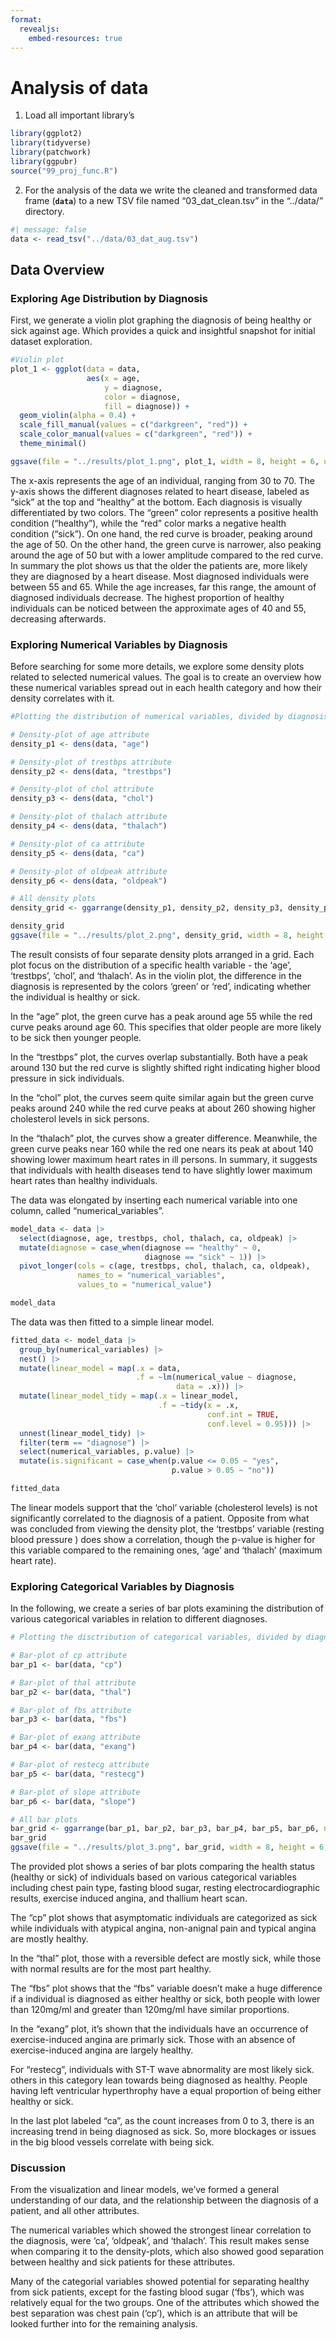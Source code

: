 ```yaml
---
format:
  revealjs:
    embed-resources: true
---
```


# Analysis of data

1.  Load all important library's

```r
library(ggplot2)
library(tidyverse)
library(patchwork)
library(ggpubr)
source("99_proj_func.R")
```

2.  For the analysis of the data we write the cleaned and transformed data frame (**`data`**) to a new TSV file named "03_dat_clean.tsv" in the "../data/" directory.

```r
#| message: false
data <- read_tsv("../data/03_dat_aug.tsv")
```

## Data Overview

### **Exploring Age Distribution by Diagnosis**

First, we generate a violin plot graphing the diagnosis of being healthy or sick against age. Which provides a quick and insightful snapshot for initial dataset exploration.

```r
#Violin plot
plot_1 <- ggplot(data = data,
                 aes(x = age,
                     y = diagnose,
                     color = diagnose,
                     fill = diagnose)) +
  geom_violin(alpha = 0.4) +
  scale_fill_manual(values = c("darkgreen", "red")) +
  scale_color_manual(values = c("darkgreen", "red")) +
  theme_minimal()

ggsave(file = "../results/plot_1.png", plot_1, width = 8, height = 6, units = "in")
```

The x-axis represents the age of an individual, ranging from 30 to 70. The y-axis shows the different diagnoses related to heart disease, labeled as "sick" at the top and "healthy" at the bottom. Each diagnosis is visually differentiated by two colors. The "green" color represents a positive health condition ("healthy"), while the "red" color marks a negative health condition ("sick"). On one hand, the red curve is broader, peaking around the age of 50. On the other hand, the green curve is narrower, also peaking around the age of 50 but with a lower amplitude compared to the red curve. In summary the plot shows us that the older the patients are, more likely they are diagnosed by a heart disease. Most diagnosed individuals were between 55 and 65. While the age increases, far this range, the amount of diagnosed individuals decrease. The highest proportion of healthy individuals can be noticed between the approximate ages of 40 and 55, decreasing afterwards.

### **Exploring Numerical Variables by Diagnosis**

Before searching for some more details, we explore some density plots related to selected numerical values. The goal is to create an overview how these numerical variables spread out in each health category and how their density correlates with it.

```r
#Plotting the distribution of numerical variables, divided by diagnosis

# Density-plot of age attribute
density_p1 <- dens(data, "age")

# Density-plot of trestbps attribute
density_p2 <- dens(data, "trestbps")

# Density-plot of chol attribute
density_p3 <- dens(data, "chol")

# Density-plot of thalach attribute
density_p4 <- dens(data, "thalach")

# Density-plot of ca attribute
density_p5 <- dens(data, "ca")

# Density-plot of oldpeak attribute
density_p6 <- dens(data, "oldpeak")

# All density plots
density_grid <- ggarrange(density_p1, density_p2, density_p3, density_p4, density_p5, density_p6, ncol=2, nrow=3, common.legend = TRUE, legend = "bottom")

density_grid
ggsave(file = "../results/plot_2.png", density_grid, width = 8, height = 6, units = "in")

```

The result consists of four separate density plots arranged in a grid. Each plot focus on the distribution of a specific health variable - the 'age', 'trestbps', 'chol', and 'thalach'. As in the violin plot, the difference in the diagnosis is represented by the colors 'green' or 'red', indicating whether the individual is healthy or sick.

In the "age" plot, the green curve has a peak around age 55 while the red curve peaks around age 60. This specifies that older people are more likely to be sick then younger people.

In the "trestbps" plot, the curves overlap substantially. Both have a peak around 130 but the red curve is slightly shifted right indicating higher blood pressure in sick individuals.

In the "chol" plot, the curves seem quite similar again but the green curve peaks around 240 while the red curve peaks at about 260 showing higher cholesterol levels in sick persons.

In the "thalach" plot, the curves show a greater difference. Meanwhile, the green curve peaks near 160 while the red one nears its peak at about 140 showing lower maximum heart rates in ill persons. In summary, it suggests that individuals with health diseases tend to have slightly lower maximum heart rates than healthy individuals.

The data was elongated by inserting each numerical variable into one column, called "numerical_variables".

```r
model_data <- data |>
  select(diagnose, age, trestbps, chol, thalach, ca, oldpeak) |>
  mutate(diagnose = case_when(diagnose == "healthy" ~ 0,
                              diagnose == "sick" ~ 1)) |>
  pivot_longer(cols = c(age, trestbps, chol, thalach, ca, oldpeak),
               names_to = "numerical_variables",
               values_to = "numerical_value")

model_data
```

The data was then fitted to a simple linear model.

```r
fitted_data <- model_data |>
  group_by(numerical_variables) |>
  nest() |>
  mutate(linear_model = map(.x = data,
                            .f = ~lm(numerical_value ~ diagnose,
                                     data = .x))) |> 
  mutate(linear_model_tidy = map(.x = linear_model,
                                 .f = ~tidy(x = .x,
                                            conf.int = TRUE,
                                            conf.level = 0.95))) |>
  unnest(linear_model_tidy) |>
  filter(term == "diagnose") |>
  select(numerical_variables, p.value) |>
  mutate(is.significant = case_when(p.value <= 0.05 ~ "yes",
                                    p.value > 0.05 ~ "no"))

fitted_data
```

The linear models support that the 'chol' variable (cholesterol levels) is not significantly correlated to the diagnosis of a patient. Opposite from what was concluded from viewing the density plot, the 'trestbps' variable (resting blood pressure ) does show a correlation, though the p-value is higher for this variable compared to the remaining ones, 'age' and 'thalach' (maximum heart rate).

### **Exploring Categorical Variables by Diagnosis**

In the following, we create a series of bar plots examining the distribution of various categorical variables in relation to different diagnoses.

```r
# Plotting the disctribution of categorical variables, divided by diagnosis

# Bar-plot of cp attribute
bar_p1 <- bar(data, "cp")

# Bar-plot of thal attribute
bar_p2 <- bar(data, "thal")

# Bar-plot of fbs attribute
bar_p3 <- bar(data, "fbs")

# Bar-plot of exang attribute
bar_p4 <- bar(data, "exang")

# Bar-plot of restecg attribute
bar_p5 <- bar(data, "restecg")

# Bar-plot of slope attribute
bar_p6 <- bar(data, "slope")

# All bar plots
bar_grid <- ggarrange(bar_p1, bar_p2, bar_p3, bar_p4, bar_p5, bar_p6, ncol = 2, nrow = 3, common.legend = TRUE, legend = "bottom")
bar_grid
ggsave(file = "../results/plot_3.png", bar_grid, width = 8, height = 6, units = "in")

```

The provided plot shows a series of bar plots comparing the health status (healthy or sick) of individuals based on various categorical variables including chest pain type, fasting blood sugar, resting electrocardiographic results, exercise induced angina, and thallium heart scan.

The "cp" plot shows that asymptomatic individuals are categorized as sick while individuals with atypical angina, non-anignal pain and typical angina are mostly healthy.

In the "thal" plot, those with a reversible defect are mostly sick, while those with normal results are for the most part healthy.

The "fbs" plot shows that the "fbs" variable doesn't make a huge difference if a individual is diagnosed as either healthy or sick, both people with lower than 120mg/ml and greater than 120mg/ml have similar proportions.

In the "exang" plot, it's shown that the individuals have an occurrence of exercise-induced angina are primarly sick. Those with an absence of exercise-induced angina are largely healthy.

For "restecg", individuals with ST-T wave abnormality are most likely sick. others in this category lean towards being diagnosed as healthy. People having left ventricular hyperthrophy have a equal proportion of being either healthy or sick.

In the last plot labeled "ca", as the count increases from 0 to 3, there is an increasing trend in being diagnosed as sick. So, more blockages or issues in the big blood vessels correlate with being sick.

### Discussion

From the visualization and linear models, we've formed a general understanding of our data, and the relationship between the diagnosis of a patient, and all other attributes. 

The numerical variables which showed the strongest linear correlation to the diagnosis, were 'ca', 'oldpeak', and 'thalach'. This result makes sense when comparing it to the density-plots, which also showed good separation between healthy and sick patients for these attributes. 

Many of the categorial variables showed potential for separating healthy from sick patients, except for the fasting blood sugar ('fbs'), which was relatively equal for the two groups. One of the attributes which showed the best separation was chest pain ('cp'), which is an attribute that will be looked further into for the remaining analysis.


